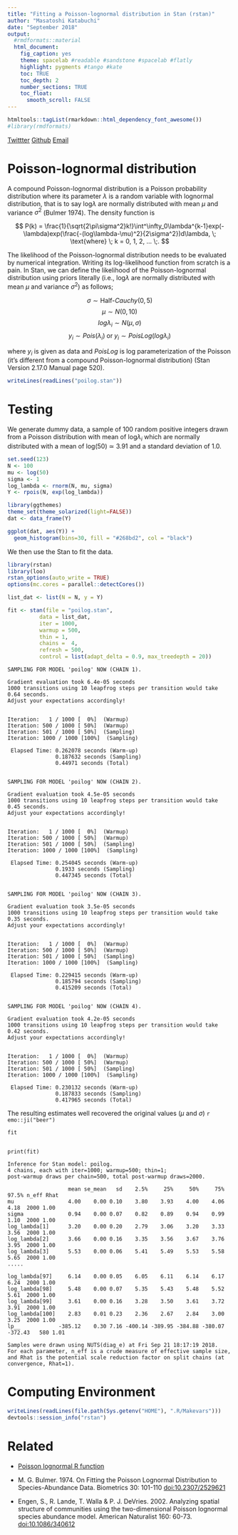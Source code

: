 ```yaml
---
title: "Fitting a Poisson-lognormal distribution in Stan (rstan)"
author: "Masatoshi Katabuchi"
date: "September 2018"
output:
  #rmdformats::material
  html_document:
    fig_caption: yes
    theme: spacelab #readable #sandstone #spacelab #flatly
    highlight: pygments #tango #kate
    toc: TRUE
    toc_depth: 2
    number_sections: TRUE
    toc_float:
      smooth_scroll: FALSE
---
```


```r
htmltools::tagList(rmarkdown::html_dependency_font_awesome())
#library(rmdformats)
```

<a href="https://twitter.com/mattocci"><i class="fa fa-twitter fa-1x"></i> Twittter</a>
<a href="https://github.com/mattocci27/"><i class="fa fa-github fa-1x"></i> Github</a>
<a href="mailto:mattocci27@gmail.com"><i class="fa fa-envelope fa-1x"></i> Email</a>

# Poisson-lognormal distribution

A compound Poisson-lognormal distribution is a Poisson probability distribution where its parameter $\lambda$ is a random variable with lognormal distribution, that is to say log$\lambda$ are normally distributed with mean $\mu$ and variance $\sigma^2$ (Bulmer 1974). The density function is

$$
P(k) = \frac{1}{\sqrt{2\pi\sigma^2}k!}\int^\infty_0\lambda^{k-1}exp(-\lambda)exp(\frac{-(log\lambda-\mu)^2}{2\sigma^2})d\lambda, \; \text{where} \; k = 0, 1, 2, ... \;.
$$

The likelihood of the Poisson-lognormal distribution needs to be evaluated by numerical integration. Writing its log-likelihood function from scratch is a pain. In Stan, we can define the likelihood of the Poisson-lognormal distribution using priors literally (i.e., log$\lambda$ are normally distributed with mean $\mu$ and variance $\sigma^2$) as follows;

$$
\sigma \sim \text{Half-}Cauchy(0, 5)
$$
$$
\mu \sim N(0, 10)
$$
$$
log\lambda_i \sim N(\mu, \sigma)
$$
$$
y_i \sim Pois(\lambda_i) \; \text{or} \; y_i \sim PoisLog(log\lambda_i)
$$

where $y_i$ is given as data and $PoisLog$ is log parameterization of the Poisson (it's different from a compound Poisson-lognormal distribution) (Stan Version 2.17.0 Manual page 520).


```r
writeLines(readLines("poilog.stan"))
```

# Testing

We generate dummy data, a sample of 100 random positive integers drawn from a Poisson distribution with mean of log$\lambda_i$ which are normally distributed with a mean of log(50) $\simeq$ 3.91 and a standard deviation of 1.0.

```r
set.seed(123)
N <- 100
mu <- log(50)
sigma <- 1
log_lambda <- rnorm(N, mu, sigma)
Y <- rpois(N, exp(log_lambda))
```

```r
library(ggthemes)
theme_set(theme_solarized(light=FALSE))
dat <- data_frame(Y)

ggplot(dat, aes(Y)) +
  geom_histogram(bins=30, fill = "#268bd2", col = "black")

```

We then use the Stan to fit the data.

```r

library(rstan)
library(loo)
rstan_options(auto_write = TRUE)
options(mc.cores = parallel::detectCores())

list_dat <- list(N = N, y = Y)

fit <- stan(file = "poilog.stan",
          data = list_dat,
          iter = 1000,
          warmup = 500,
          thin = 1,
          chains =  4,
          refresh = 500,
          control = list(adapt_delta = 0.9, max_treedepth = 20))

```

```
SAMPLING FOR MODEL 'poilog' NOW (CHAIN 1).

Gradient evaluation took 6.4e-05 seconds
1000 transitions using 10 leapfrog steps per transition would take 0.64 seconds.
Adjust your expectations accordingly!


Iteration:   1 / 1000 [  0%]  (Warmup)
Iteration: 500 / 1000 [ 50%]  (Warmup)
Iteration: 501 / 1000 [ 50%]  (Sampling)
Iteration: 1000 / 1000 [100%]  (Sampling)

 Elapsed Time: 0.262078 seconds (Warm-up)
               0.187632 seconds (Sampling)
               0.44971 seconds (Total)


SAMPLING FOR MODEL 'poilog' NOW (CHAIN 2).

Gradient evaluation took 4.5e-05 seconds
1000 transitions using 10 leapfrog steps per transition would take 0.45 seconds.
Adjust your expectations accordingly!


Iteration:   1 / 1000 [  0%]  (Warmup)
Iteration: 500 / 1000 [ 50%]  (Warmup)
Iteration: 501 / 1000 [ 50%]  (Sampling)
Iteration: 1000 / 1000 [100%]  (Sampling)

 Elapsed Time: 0.254045 seconds (Warm-up)
               0.1933 seconds (Sampling)
               0.447345 seconds (Total)


SAMPLING FOR MODEL 'poilog' NOW (CHAIN 3).

Gradient evaluation took 3.5e-05 seconds
1000 transitions using 10 leapfrog steps per transition would take 0.35 seconds.
Adjust your expectations accordingly!


Iteration:   1 / 1000 [  0%]  (Warmup)
Iteration: 500 / 1000 [ 50%]  (Warmup)
Iteration: 501 / 1000 [ 50%]  (Sampling)
Iteration: 1000 / 1000 [100%]  (Sampling)

 Elapsed Time: 0.229415 seconds (Warm-up)
               0.185794 seconds (Sampling)
               0.415209 seconds (Total)


SAMPLING FOR MODEL 'poilog' NOW (CHAIN 4).

Gradient evaluation took 4.2e-05 seconds
1000 transitions using 10 leapfrog steps per transition would take 0.42 seconds.
Adjust your expectations accordingly!


Iteration:   1 / 1000 [  0%]  (Warmup)
Iteration: 500 / 1000 [ 50%]  (Warmup)
Iteration: 501 / 1000 [ 50%]  (Sampling)
Iteration: 1000 / 1000 [100%]  (Sampling)

 Elapsed Time: 0.230132 seconds (Warm-up)
               0.187833 seconds (Sampling)
               0.417965 seconds (Total)
```

The resulting estimates well recovered the original values ($\mu$ and $\sigma$) `r emo::ji("beer")`


```r
fit
```

```

print(fit)

Inference for Stan model: poilog.
4 chains, each with iter=1000; warmup=500; thin=1;
post-warmup draws per chain=500, total post-warmup draws=2000.

                   mean se_mean   sd    2.5%     25%     50%     75%   97.5% n_eff Rhat
mu                 4.00    0.00 0.10    3.80    3.93    4.00    4.06    4.18  2000 1.00
sigma              0.94    0.00 0.07    0.82    0.89    0.94    0.99    1.10  2000 1.00
log_lambda[1]      3.20    0.00 0.20    2.79    3.06    3.20    3.33    3.56  2000 1.00
log_lambda[2]      3.66    0.00 0.16    3.35    3.56    3.67    3.76    3.95  2000 1.00
log_lambda[3]      5.53    0.00 0.06    5.41    5.49    5.53    5.58    5.65  2000 1.00
.....

log_lambda[97]     6.14    0.00 0.05    6.05    6.11    6.14    6.17    6.24  2000 1.00
log_lambda[98]     5.48    0.00 0.07    5.35    5.43    5.48    5.52    5.61  2000 1.00
log_lambda[99]     3.61    0.00 0.16    3.28    3.50    3.61    3.72    3.91  2000 1.00
log_lambda[100]    2.83    0.01 0.23    2.36    2.67    2.84    3.00    3.25  2000 1.00
lp__            -385.12    0.30 7.16 -400.14 -389.95 -384.88 -380.07 -372.43   580 1.01

Samples were drawn using NUTS(diag_e) at Fri Sep 21 18:17:19 2018.
For each parameter, n_eff is a crude measure of effective sample size,
and Rhat is the potential scale reduction factor on split chains (at
convergence, Rhat=1).

```

# Computing Environment

```r
writeLines(readLines(file.path(Sys.getenv("HOME"), ".R/Makevars")))
devtools::session_info("rstan")
```

# Related

- [Poisson lognormal R function](https://www.rdocumentation.org/packages/poilog/versions/0.4/topics/Poisson%20lognormal)

- M. G. Bulmer. 1974. On Fitting the Poisson Lognormal Distribution to Species-Abundance Data. Biometrics 30: 101-110 [doi:10.2307/2529621](https://www.jstor.org/stable/2529621?origin=crossref&seq=1#metadata_info_tab_contents)

- Engen, S., R. Lande, T. Walla & P. J. DeVries. 2002. Analyzing spatial structure of communities using the two-dimensional Poisson lognormal species abundance model. American Naturalist 160: 60-73. [doi:10.1086/340612](https://www.journals.uchicago.edu/doi/abs/10.1086/340612?journalCode=an)
